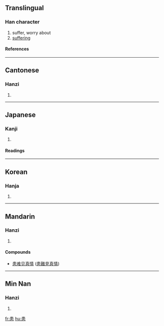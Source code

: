 ==Translingual==
===Han character===
{{Han char|rn=61|rad=心|as=07|sn=11|four=5033<sub>6</sub>|canj=中中心 (LLP)}}
# suffer, worry about
# [[suffering]]
====References====
{{Han ref|kx=0388.160|dkj=10691|dj=0721.080|hdz=42300.090|uh=60A3|ud=24739|bh=B177|bd=45431}}
----
==Cantonese==
===Hanzi===
{{yue-hanzi|jyut=|y=waan6}}
# {{defn|Cantonese}}
----
==Japanese==
===Kanji===
{{ja-kanji|grade=c|rs=心07}}
# {{defn|Japanese}} 
====Readings====
{{ja-readings|on=[[かん]] (kan), [[げん]] (gen)|kun=[[わずらう]] (wazurau), [[うれえる]] (ureeru), [[うれい]] (urei)}}
----
==Korean==
===Hanja===
{{ko-hanja|hangeul=환|eumhun=|rv=hwan|mr=hwan|y=hwan}}
# {{defn|Korean}}
----
==Mandarin==
===Hanzi===
{{cmn-hanzi|pin=[[huàn]] ([[huan4]])|wg=huan<sup>4</sup>}}
# {{defn|Mandarin}}

====Compounds====
{{top2}}
*[[患难见真情]] ([[患難見真情]])
{{bottom}}
----
==Min Nan==
===Hanzi===
{{nan-hanzi|poj=hōan (hoan<sup>7</sup>)}}
# {{defn|Min Nan}}

[[fr:患]]
[[hu:患]]